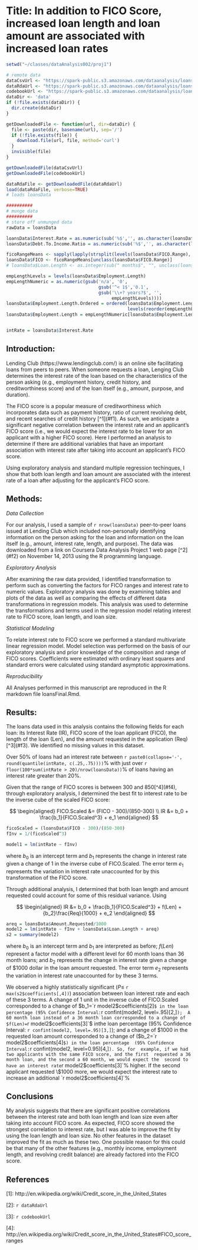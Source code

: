 Title: In addition to FICO Score, increased loan length and loan amount are associated with increased loan rates
========================================================

```r
setwd("~/classes/dataAnalysis002/proj1")

# remote data
dataCsvUrl <- "https://spark-public.s3.amazonaws.com/dataanalysis/loansData.csv"
dataRdaUrl <- "https://spark-public.s3.amazonaws.com/dataanalysis/loansData.rda"
codebookUrl <- "https://spark-public.s3.amazonaws.com/dataanalysis/loansCodebook.pdf"
dataDir <- 'data'
if (!file.exists(dataDir)) {
  dir.create(dataDir)
}

getDownloadedFile <- function(url, dir=dataDir) {
  file <- paste(dir, basename(url), sep='/')
  if (!file.exists(file)) {
    download.file(url, file, method='curl')
  }
  invisible(file)
}

getDownloadedFile(dataCsvUrl)
getDownloadedFile(codebookUrl)

dataRdaFile <- getDownloadedFile(dataRdaUrl)
load(dataRdaFile, verbose=TRUE)
# loads loansData

##########
# munge data
##########
# store off unmunged data
rawData = loansData

loansData$Interest.Rate = as.numeric(sub('%$','', as.character(loansData$Interest.Rate)))
loansData$Debt.To.Income.Ratio = as.numeric(sub('%$','', as.character(loansData$Debt.To.Income.Ratio)))

ficoRangeMeans <- sapply(lapply(strsplit(levels(loansData$FICO.Range), '-'), as.numeric), mean)
loansData$FICO <- ficoRangeMeans[unclass(loansData$FICO.Range)]
# loansData$Loan.Length <- as.integer(sub(" months$", "", unclass(loansData$Loan.Length)))

empLengthLevels = levels(loansData$Employment.Length)
empLengthNumeric = as.numeric(gsub('n/a', '0',
                                   gsub('^< 1$','0.1', 
                                   gsub('\\+? years?$', '', 
                                        empLengthLevels))))
loansData$Employment.Length.Ordered = ordered(loansData$Employment.Length, 
                                              levels(reorder(empLengthLevels, empLengthNumeric)))
loansData$Employment.Length = empLengthNumeric[loansData$Employment.Length]


intRate = loansData$Interest.Rate
```
Introduction:
------------

Lending Club (https://www.lendingclub.com/) is an online site facilitating loans
from peers to peers. When someone requests a loan, Lenging Club determines the 
interest rate of the loan based on the characteristics of the person asking 
(e.g., employment history, credit history, and creditworthiness score) and of 
the loan itself (e.g., amount, purpose, and duration).

The FICO score is a popular measure of creditworthiness which incorporates data 
such as payment history, ratio of current revolving debt, and recent searches 
of credit history [^1](#f1). As such, we anticipate a significant negative 
correlation between the interest rate and an applicant's FICO score (i.e., we
would expect the interest rate to be lower for an applicant with a higher FICO
score). Here I performed an analysis to determine if there are additional 
variables that have an important association with interest rate after taking 
into account an applicant's FICO score.

Using exploratory analysis and standard multiple regression techinques, I show
that both loan length and loan amount are associated with the interest rate of 
a loan after adjusting for the applicant's FICO score.

Methods:
-------

_Data Collection_

For our analysis, I used a sample of `r nrow(loansData)` peer-to-peer loans 
issued at Lending Club which included non-personally identifying information on
the person asking for the loan and information on the loan itself (e.g., 
amount, interest rate, length, and purpose). The data was downloaded from a
link on Coursera Data Analysis Project 1 web page [^2](#f2) on November 14, 2013 
using the R programming language. 

_Exploratory Analysis_

After examining the raw data provided, I identified transformation to perform 
such as converting the factors for FICO ranges and interest rate to numeric
values. Exploratory analysis was done by examining tables and plots of the 
data as well as comparing the effects of different data transformations in 
regression models.  This analysis was used to determine the transformations 
and terms used in the regression model relating interest rate to FICO score, 
loan length, and loan size.

_Statistical Modeling_

To relate interest rate to FICO score we performed a standard multivariate 
linear regression model. Model selection was performed on the basis of our 
exploratory analysis and prior knoweldge of the composition and range of FICO
scores. Coefficients were estimated with ordinary least squares and standard 
errors were calculated using standard asymptotic approximations.

_Reproducibility_

All Analyses performed in this manuscript are reproduced in the R markdown file
loansFinal.Rmd. 

Results:
-------

The loans data used in this analysis contains the following fields for each 
loan: its Interest Rate (IR), FICO score of the loan applicant (FICO), the 
length of the loan (Len), and the amount requested in the application (Req) 
[^3](#f3). We identified no missing values in this dataset.

Over 50% of loans had an interest rate between 
`r paste0(collapse='-', round(quantile(intRate, c(.25,.75))))`% with just
over `r floor(100*sum(intRate > 20)/nrow(loansData))`% of loans having an 
interest rate greater than 20%.

Given that the range of FICO scores is between 300 and 850[^4](#f4), through 
exploratory analysis, I determined the best fit to interest rate to be the
inverse cube of the scaled FICO score:

$$
\begin{aligned}
 FICO.Scaled &= (FICO - 300)/(850-300) \\
 IR &= b_0 + \frac{b_1}{FICO.Scaled^3} + e_1
\end{aligned}
$$
```r
ficoScaled = (loansData$FICO - 300)/(850-300)
fInv = 1/(ficoScaled^3)
```
```r
model1 = lm(intRate ~ fInv)
```

where $b_0$ is an intercept term and $b_1$ represents the change in interest 
rate given a change of 1 in the inverse cube of FICO.Scaled. The error term 
$e_1$ represents the variation in interest rate unaccounted for by this 
transformation of the FICO score. 

Through additional analysis, I determined that both loan length and amount 
requested could account for some of this residual variance.  Using

$$
\begin{aligned}
IR &= b_0 + \frac{b_1}{FICO.Scaled^3} + f(Len) + {b_2}\frac{Req}{1000} + e_2
\end{aligned}
$$
```r
areq = loansData$Amount.Requested/1000
model2 = lm(intRate ~ fInv + loansData$Loan.Length + areq)
s2 = summary(model2)
```
where $b_0$ is an intercept term and $b_1$ are interpreted as before; 
$f(Len)$ represent a factor model with a different level for 60 month loans
than 36 month loans;  and $b_2$ represents the change in interest rate given 
a change of \$1000 dollar in the loan amount requested. The error term $e_2$ 
represents the variation in interest rate unaccounted for by these 3 terms.

We observed a highly statistically significant 
($P \le$ `r max(s2$coefficients[,4])`) association between loan interest rate 
and each of these 3 terms.  A change of 1 unit in the inverse cube of 
FICO.Scaled corresponded to a change of $b_1=`r model2$coefficients[2]`$ in the
loan percentage (95% Confidence Interval: `r confint(model2, level=.95)[2,]`); 
A 60 month loan instead of a 36 month loan corresponded to a change of 
$f(Len)=`r model2$coefficients[3]`$ inthe loan percentage
(95% Confidence Interval: `r confint(model2, level=.95)[3,]`); and a change of 
\$1000 in the requested loan amount corresponded to a change of 
($b_2=`r model2$coefficients[4]`$) in the loan percentage 
(95% Confidence Interval: `r confint(model2, level=0.95)[4,]`). So, for 
example, if we had two applicants with the same FICO score, and the first 
requested a 36 month loan, and the second a 60 month, we would expect the 
second to have an interest rate `r model2$coefficients[3]`% higher.  If the 
second applicant requested \$1000 more, we would expect the interest rate to 
increase an additional `r model2$coefficients[4]`%

Conclusions
-----------

My analysis suggests that there are significant positive correlations between
the interest rate and both loan length and loan size even after taking into 
account FICO score. As expected, FICO score showed the strongest correlation 
to interest rate, but I was able to improve the fit by using the loan length 
and loan size.  No other features in the dataset improved the fit as much as 
these two.  One possible reason for this could be that many of the other 
features (e.g., monthly income, employment length, and revolving credit 
balance) are already factored into the FICO score.

References
----------

<a name="f1">[1]</a>: http://en.wikipedia.org/wiki/Credit_score_in_the_United_States

<a name="f2">[2]</a>: `r dataRdaUrl`

<a name="f3">[3]</a>: `r codebookUrl`

<a name="f4">[4]</a>: http://en.wikipedia.org/wiki/Credit_score_in_the_United_States#FICO_score_ranges

